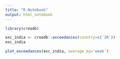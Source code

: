 ```yaml
---
title: "R Notebook"
output: html_notebook
---
```




```r
library(creadb)
```

```r
exc_india <- creadb::exceedances(country=c('IN'))
exc_india
```
```r
plot_exceedances(exc_india, average_by='week')
```
